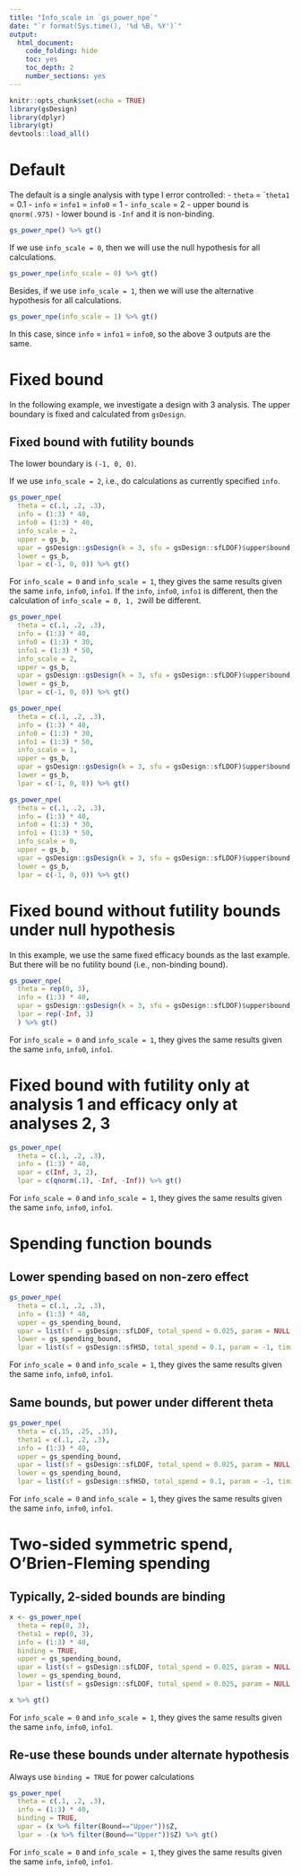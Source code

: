 ```yaml
---
title: "Info_scale in `gs_power_npe`"
date: "`r format(Sys.time(), '%d %B, %Y')`"
output:
  html_document:
    code_folding: hide
    toc: yes
    toc_depth: 2
    number_sections: yes
---
```


```r
knitr::opts_chunk$set(echo = TRUE)
library(gsDesign)
library(dplyr)
library(gt)
devtools::load_all()
```

# Default 
The default is a single analysis with type I error controlled:
- `theta` = ``theta1` = 0.1
- `info` = `info1` = `info0` = 1
- `info_scale` = 2
- upper bound is `qnorm(.975)`
- lower bound is `-Inf` and it is non-binding.
```r
gs_power_npe() %>% gt()
```

If we use `info_scale = 0`, then we will use the null hypothesis for all calculations.
```r
gs_power_npe(info_scale = 0) %>% gt()
```

Besides, if we use `info_scale = 1`, then we will use the alternative hypothesis for all calculations.
```r
gs_power_npe(info_scale = 1) %>% gt()
```

In this case, since `info` = `info1` = `info0`, so the above 3 outputs are the same.

# Fixed bound

In the following example, we investigate a design with 3 analysis. 
The upper boundary is fixed and calculated from `gsDesign`.


## Fixed bound with futility bounds
The lower boundary is `(-1, 0, 0)`.

If we use `info_scale = 2`, i.e., do calculations as currently specified `info`.
```r
gs_power_npe(
  theta = c(.1, .2, .3),
  info = (1:3) * 40, 
  info0 = (1:3) * 40,
  info_scale = 2,
  upper = gs_b,
  upar = gsDesign::gsDesign(k = 3, sfu = gsDesign::sfLDOF)$upper$bound,
  lower = gs_b, 
  lpar = c(-1, 0, 0)) %>% gt()
```

For `info_scale = 0` and `info_scale = 1`, they gives the same results given the same `info`, `info0`, `info1`.
If the `info`, `info0`, `info1` is different, then the calculation of `info_scale = 0, 1, 2`will be different.

```r
gs_power_npe(
  theta = c(.1, .2, .3),
  info = (1:3) * 40, 
  info0 = (1:3) * 30,
  info1 = (1:3) * 50,
  info_scale = 2,
  upper = gs_b,
  upar = gsDesign::gsDesign(k = 3, sfu = gsDesign::sfLDOF)$upper$bound,
  lower = gs_b, 
  lpar = c(-1, 0, 0)) %>% gt()
```

```r
gs_power_npe(
  theta = c(.1, .2, .3),
  info = (1:3) * 40, 
  info0 = (1:3) * 30,
  info1 = (1:3) * 50,
  info_scale = 1,
  upper = gs_b,
  upar = gsDesign::gsDesign(k = 3, sfu = gsDesign::sfLDOF)$upper$bound,
  lower = gs_b, 
  lpar = c(-1, 0, 0)) %>% gt()
```

```r
gs_power_npe(
  theta = c(.1, .2, .3),
  info = (1:3) * 40, 
  info0 = (1:3) * 30,
  info1 = (1:3) * 50,
  info_scale = 0,
  upper = gs_b,
  upar = gsDesign::gsDesign(k = 3, sfu = gsDesign::sfLDOF)$upper$bound,
  lower = gs_b, 
  lpar = c(-1, 0, 0)) %>% gt()
```

# Fixed bound without futility bounds under null hypothesis

In this example, we use the same fixed efficacy bounds as the last example.
But there will be no futility bound (i.e., non-binding bound).

```r
gs_power_npe(
  theta = rep(0, 3),
  info = (1:3) * 40,
  upar = gsDesign::gsDesign(k = 3, sfu = gsDesign::sfLDOF)$upper$bound,
  lpar = rep(-Inf, 3)
  ) %>% gt()
```
For `info_scale = 0` and `info_scale = 1`, they gives the same results given the same `info`, `info0`, `info1`.

# Fixed bound with futility only at analysis 1 and efficacy only at analyses 2, 3
```r
gs_power_npe(
  theta = c(.1, .2, .3),
  info = (1:3) * 40,
  upar = c(Inf, 3, 2),
  lpar = c(qnorm(.1), -Inf, -Inf)) %>% gt()
```
For `info_scale = 0` and `info_scale = 1`, they gives the same results given the same `info`, `info0`, `info1`.

# Spending function bounds

## Lower spending based on non-zero effect
```r
gs_power_npe(
  theta = c(.1, .2, .3),
  info = (1:3) * 40,
  upper = gs_spending_bound,
  upar = list(sf = gsDesign::sfLDOF, total_spend = 0.025, param = NULL, timing = NULL),
  lower = gs_spending_bound,
  lpar = list(sf = gsDesign::sfHSD, total_spend = 0.1, param = -1, timing = NULL)) %>% gt()
```
For `info_scale = 0` and `info_scale = 1`, they gives the same results given the same `info`, `info0`, `info1`.

## Same bounds, but power under different theta
```r
gs_power_npe(
  theta = c(.15, .25, .35),
  theta1 = c(.1, .2, .3),
  info = (1:3) * 40,
  upper = gs_spending_bound,
  upar = list(sf = gsDesign::sfLDOF, total_spend = 0.025, param = NULL, timing = NULL),
  lower = gs_spending_bound,
  lpar = list(sf = gsDesign::sfHSD, total_spend = 0.1, param = -1, timing = NULL)) %>% gt()
```
For `info_scale = 0` and `info_scale = 1`, they gives the same results given the same `info`, `info0`, `info1`.


# Two-sided symmetric spend, O'Brien-Fleming spending

## Typically, 2-sided bounds are binding
```r
x <- gs_power_npe(
  theta = rep(0, 3),
  theta1 = rep(0, 3),
  info = (1:3) * 40,
  binding = TRUE,
  upper = gs_spending_bound,
  upar = list(sf = gsDesign::sfLDOF, total_spend = 0.025, param = NULL, timing = NULL),
  lower = gs_spending_bound,
  lpar = list(sf = gsDesign::sfLDOF, total_spend = 0.025, param = NULL, timing = NULL))

x %>% gt()
```
For `info_scale = 0` and `info_scale = 1`, they gives the same results given the same `info`, `info0`, `info1`.

## Re-use these bounds under alternate hypothesis
Always use `binding = TRUE` for power calculations
```r
gs_power_npe(
  theta = c(.1, .2, .3), 
  info = (1:3) * 40,
  binding = TRUE,
  upar = (x %>% filter(Bound=="Upper"))$Z,
  lpar = -(x %>% filter(Bound=="Upper"))$Z) %>% gt()
```
For `info_scale = 0` and `info_scale = 1`, they gives the same results given the same `info`, `info0`, `info1`.

